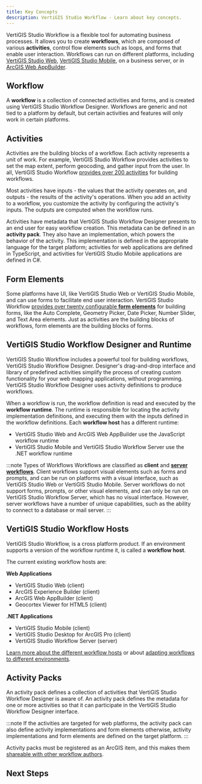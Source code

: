 ```yaml
---
title: Key Concepts
description: VertiGIS Studio Workflow - Learn about key concepts.
---
```



<DesignerCallout />

VertiGIS Studio Workflow is a flexible tool for automating business processes. It allows you to create **workflows**, which are composed of various **activities**, control flow elements such as loops, and forms that enable user interaction. Workflows can run on different platforms, including [VertiGIS Studio Web](https://www.vertigisstudio.com/products/vertigis-studio-web/), [VertiGIS Studio Mobile](https://www.vertigisstudio.com/products/vertigis-studio-mobile/), on a business server, or in [ArcGIS Web AppBuilder](https://www.esri.com/en-us/arcgis/products/web-appbuilder/overview).

## Workflow

A **workflow** is a collection of connected activities and forms, and is created using VertiGIS Studio Workflow Designer. Workflows are generic and not tied to a platform by default, but certain activities and features will only work in certain platforms.

## Activities

Activities are the building blocks of a workflow. Each activity represents a unit of work. For example, VertiGIS Studio Workflow provides activities to set the map extent, perform geocoding, and gather input from the user. In all, VertiGIS Studio Workflow [provides over 200 activities](https://docs.vertigisstudio.com/workflow/latest/help/Default.htm#wf5/help/activity-reference.htm%3FTocPath%3DActivities%7CActivity%2520Reference%7C_____0) for building workflows.

Most activities have inputs - the values that the activity operates on, and outputs - the results of the activity's operations. When you add an activity to a workflow, you customize the activity by configuring the activity's inputs. The outputs are computed when the workflow runs.

Activities have metadata that VertiGIS Studio Workflow Designer presents to an end user for easy workflow creation. This metadata can be defined in an **activity pack**. They also have an implementation, which powers the behavior of the activity. This implementation is defined in the appropriate language for the target platform; activities for web applications are defined in TypeScript, and activities for VertiGIS Studio Mobile applications are defined in C#.

## Form Elements

Some platforms have UI, like VertiGIS Studio Web or VertiGIS Studio Mobile, and can use forms to facilitate end user interaction. VertiGIS Studio Workflow [provides over twenty configurable **form elements**](https://docs.vertigisstudio.com/workflow/latest/help/Default.htm#wf5/help/form-element-reference.htm?TocPath=Forms%257CForm%2520Element%2520Reference%257C_____0) for building forms, like the Auto Complete, Geometry Picker, Date Picker, Number Slider, and Text Area elements. Just as activities are the building blocks of workflows, form elements are the building blocks of forms.

## VertiGIS Studio Workflow Designer and Runtime

VertiGIS Studio Workflow includes a powerful tool for building workflows, VertiGIS Studio Workflow Designer. Designer's drag-and-drop interface and library of predefined activities simplify the process of creating custom functionality for your web mapping applications, without programming. VertiGIS Studio Workflow Designer uses activity definitions to produce workflows.

When a workflow is run, the workflow definition is read and executed by the **workflow runtime**. The runtime is responsible for locating the activity implementation definitions, and executing them with the inputs defined in the workflow definitions. Each **workflow host** has a different runtime:

-   VertiGIS Studio Web and ArcGIS Web AppBuilder use the JavaScript workflow runtime
-   VertiGIS Studio Mobile and VertiGIS Studio Workflow Server use the .NET workflow runtime

:::note Types of Workflows
Workflows are classified as **client** and [**server workflows**](https://docs.vertigisstudio.com/workflow/latest/help/Default.htm#wf5/help/server-workflows.htm%3FTocPath%3DServer%2520Workflows%7C_____0). Client workflows support visual elements such as forms and prompts, and can be run on platforms with a visual interface, such as VertiGIS Studio Web or VertiGIS Studio Mobile. Server workflows do not support forms, prompts, or other visual elements, and can only be run on VertiGIS Studio Workflow Server, which has no visual interface. However, server workflows have a number of unique capabilities, such as the ability to connect to a database or mail server.
:::

## VertiGIS Studio Workflow Hosts

VertiGIS Studio Workflow, is a cross platform product. If an environment supports a version of the workflow runtime it, is called a **workflow host**.

The current existing workflow hosts are:

**Web Applications**

-   VertiGIS Studio Web (client)
-   ArcGIS Experience Builder (client)
-   ArcGIS Web AppBuilder (client)
-   Geocortex Viewer for HTML5 (client)

**.NET Applications**

-   VertiGIS Studio Mobile (client)
-   VertiGIS Studio Desktop for ArcGIS Pro (client)
-   VertiGIS Studio Workflow Server (server)

[Learn more about the different workflow hosts](https://docs.vertigisstudio.com/workflow/latest/help/Default.htm#wf5/help/hosting.htm%3FTocPath%3DConfigure%2520Host%2520Applications%7C_____0) or about [adapting workflows to different environments](https://docs.vertigisstudio.com/workflow/latest/help/Default.htm#wf5/help/run-in-different-environments.htm#Run_a_Workflow_in_Different_Environments%3FTocPath%3DRun%2520a%2520Workflow%2520in%2520Different%2520Environments%7C_____0).

## Activity Packs

An activity pack defines a collection of activities that VertiGIS Studio Workflow Designer is aware of. An activity pack defines the metadata for one or more activities so that it can participate in the VertiGIS Studio Workflow Designer interface.

:::note
If the activities are targeted for web platforms, the activity pack can also define activity implementations and form elements otherwise, activity implementations and form elements are defined on the target platform.
:::

Activity packs must be registered as an ArcGIS item, and this makes them [shareable with other workflow authors](sdk-web-overview.mdx#sharing-the-activity-pack).

## Next Steps

<UseCaseContainer>
    <UseCaseCard
        title="Get Started with the Web Applications SDK"
        description="Build custom activities and form elements with the Web Applications SDK"
        link={useBaseUrl("docs/workflow/sdk-web-overview")}
    />
    <UseCaseCard
        title="Get Started with the VertiGIS Studio Mobile SDK"
        description="Build custom activities and form elements with the VertiGIS Studio Mobile SDK"
        link={useBaseUrl("docs/workflow/sdk-mobile-overview")}
    />
    <UseCaseCard
        title="Get Started with VertiGIS Studio Workflow Server"
        description="Build custom activities for a server environment with VertiGIS Studio Workflow Server"
        link={useBaseUrl("docs/workflow/sdk-server-overview")}
    />
</UseCaseContainer>

